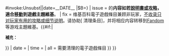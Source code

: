 {{{{{|safesubst:}}}#invoke:Unsubst||date=__DATE__ |$B={{Ambox
| name  = Copy to gaming wiki
| subst = <includeonly>{{subst:</includeonly><includeonly>substcheck}}</includeonly>
| type  = move
| class = ambox-move
| image = [[File:Edit-copy purple.svg|40px|alt=|link=]]
| sect  = 條目或部分章節
| small = {{{small|no}}}
| talk  = {{{talk|{{{talksection|}}}}}}
| issue = 的'''内容如若[[維基百科:維基百科不是什麼#維基百科不是辭典|說明書或攻略]]，適合[[m:Help:Transwiki|移動]]到遊戲主題維基'''。
| fix   = 维基百科電子遊戲條目兼顾非玩家，[[WP:VGSCOPE|不收录只对玩家有用的攻略或细节说明]]。请协助[{{fullurl:{{FULLPAGENAME}}|action=edit}} 清理条目]，并将相应内容转移到[[Fandom]]等游戏主題維基。{{#if:{{{1|}}}|<div style="font-size:0.9em;">
'''補充：'''{{{1|}}}
</div>}}
| date  = {{{date|}}}
| time  = {{{time|}}}
| all = 需要清理的電子遊戲條目
}}
}}<noinclude>
{{模板文档}}
</noinclude>
